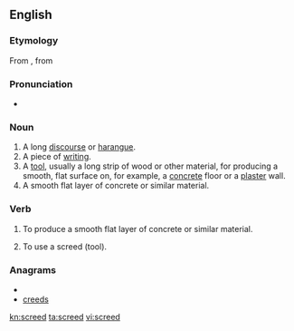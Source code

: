 ==English==

===Etymology===
From {{etyl|enm|en}} {{term|screde||lang=enm|fragment, strip of cloth}}, from {{etyl|ang|en}} {{term|scrēade|lang=ang}}

===Pronunciation===
* {{rhymes|iːd}}

===Noun===
{{en-noun}}

# A long [[discourse]] or [[harangue]].
# A piece of [[writing]].
# A [[tool]], usually a long strip of wood or other material, for producing a smooth, flat surface on, for example, a [[concrete]] floor or a [[plaster]] wall.
# A smooth flat layer of concrete or similar material.

===Verb===
{{en-verb}}

# {{construction|masonry}} To produce a smooth flat layer of concrete or similar material.
# {{construction|masonry}} To use a screed (tool).

===Anagrams===
* {{alphagram|cdeers}}
* [[creeds#English|creeds]]

[[kn:screed]]
[[ta:screed]]
[[vi:screed]]